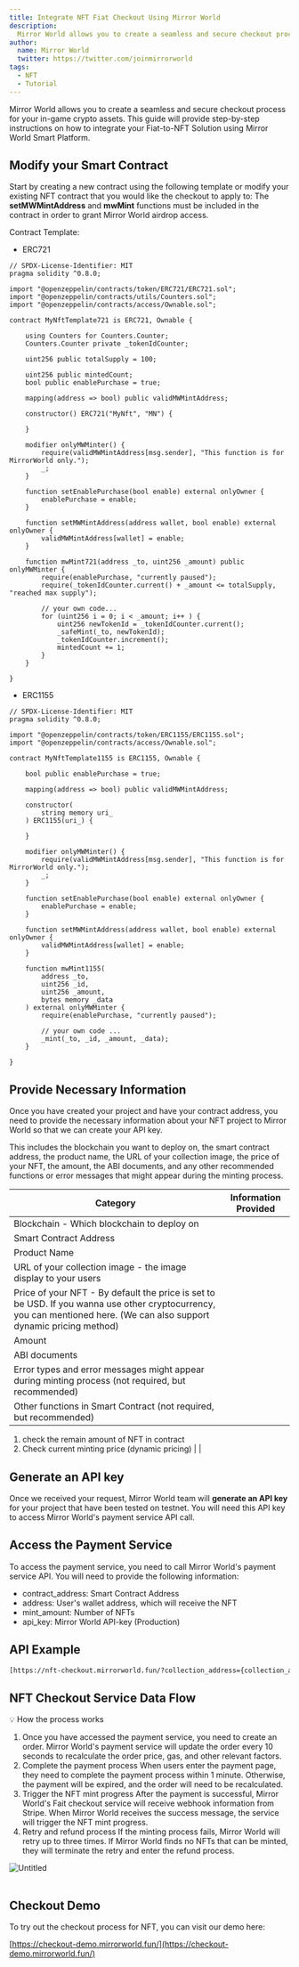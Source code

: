 ```yaml
---
title: Integrate NFT Fiat Checkout Using Mirror World
description:
  Mirror World allows you to create a seamless and secure checkout process for your in-game crypto assets. This guide will provide step-by-step instructions on how to integrate your Fiat-to-NFT Solution using Mirror World Smart Platform.
author:
  name: Mirror World
  twitter: https://twitter.com/joinmirrorworld
tags:
  - NFT
  - Tutorial
---
```


Mirror World allows you to create a seamless and secure checkout process for your in-game crypto assets. This guide will provide step-by-step instructions on how to integrate your Fiat-to-NFT Solution using Mirror World Smart Platform.

## Modify your Smart Contract

Start by creating a new contract using the following template or modify your existing NFT contract that you would like the checkout to apply to: The **setMWMintAddress** and **mwMint** functions must be included in the contract in order to grant Mirror World airdrop access.

Contract Template:
- ERC721

```solidity
// SPDX-License-Identifier: MIT
pragma solidity ^0.8.0;

import "@openzeppelin/contracts/token/ERC721/ERC721.sol";
import "@openzeppelin/contracts/utils/Counters.sol";
import "@openzeppelin/contracts/access/Ownable.sol";

contract MyNftTemplate721 is ERC721, Ownable {

    using Counters for Counters.Counter;
    Counters.Counter private _tokenIdCounter;

    uint256 public totalSupply = 100;

    uint256 public mintedCount;
    bool public enablePurchase = true;

    mapping(address => bool) public validMWMintAddress;

    constructor() ERC721("MyNft", "MN") {
        
    }

    modifier onlyMWMinter() {
        require(validMWMintAddress[msg.sender], "This function is for MirrorWorld only.");
        _;
    }

    function setEnablePurchase(bool enable) external onlyOwner {
        enablePurchase = enable;
    }

    function setMWMintAddress(address wallet, bool enable) external onlyOwner {
        validMWMintAddress[wallet] = enable;
    }

    function mwMint721(address _to, uint256 _amount) public onlyMWMinter {
        require(enablePurchase, "currently paused");
        require(_tokenIdCounter.current() + _amount <= totalSupply, "reached max supply");

        // your own code...
        for (uint256 i = 0; i < _amount; i++ ) {
            uint256 newTokenId = _tokenIdCounter.current();
            _safeMint(_to, newTokenId);
            _tokenIdCounter.increment();
            mintedCount += 1;
        }
    }

}
```

- ERC1155

```solidity
// SPDX-License-Identifier: MIT
pragma solidity ^0.8.0;

import "@openzeppelin/contracts/token/ERC1155/ERC1155.sol";
import "@openzeppelin/contracts/access/Ownable.sol";

contract MyNftTemplate1155 is ERC1155, Ownable {

    bool public enablePurchase = true;

    mapping(address => bool) public validMWMintAddress;

    constructor(
        string memory uri_
    ) ERC1155(uri_) {

    }

    modifier onlyMWMinter() {
        require(validMWMintAddress[msg.sender], "This function is for MirrorWorld only.");
        _;
    }

    function setEnablePurchase(bool enable) external onlyOwner {
        enablePurchase = enable;
    } 

    function setMWMintAddress(address wallet, bool enable) external onlyOwner {
        validMWMintAddress[wallet] = enable;
    }

    function mwMint1155(
        address _to,
        uint256 _id,
        uint256 _amount,
        bytes memory _data
    ) external onlyMWMinter {
        require(enablePurchase, "currently paused");

        // your own code ...
        _mint(_to, _id, _amount, _data);
    }

}
```

## Provide Necessary Information

Once you have created your project and have your contract address, you need to provide the necessary information about your NFT project to Mirror World so that we can create your API key.

This includes the blockchain you want to deploy on, the smart contract address, the product name, the URL of your collection image, the price of your NFT, the amount, the ABI documents, and any other recommended functions or error messages that might appear during the minting process.

| Category | Information Provided  |
| --- | --- |
| Blockchain - Which blockchain to deploy on |  |
| Smart Contract Address |  |
| Product Name |  |
| URL of your collection image - the image display to your users |  |
| Price of your NFT - By default the price is set to be USD. If you wanna use other cryptocurrency, you can mentioned here. (We can also support dynamic pricing method) |  |
| Amount |  |
| ABI documents  |  |
| Error types and error messages might appear during minting process (not required, but recommended) |  |
| Other functions in Smart Contract (not required, but recommended)
1. check the remain amount of NFT in contract
2. Check current minting price (dynamic pricing) |  |

## Generate an API key

Once we received your request, Mirror World team will **generate an API key** for your project that have been tested on testnet. You will need this API key to access Mirror World's payment service API call.

## Access the Payment Service

To access the payment service, you need to call Mirror World's payment service API. You will need to provide the following information:

- contract_address: Smart Contract Address
- address: User's wallet address, which will receive the NFT
- mint_amount: Number of NFTs
- api_key: Mirror World API-key (Production)

## API Example

```html
[https://nft-checkout.mirrorworld.fun/?collection_address={collection_address}&address={wallet_address}&mint_amount={amount}&api_key={api_key}](https://nft-checkout.mirrorworld.fun/?collection_address=%7Bcollection_address%7D&address=%7Bwallet_address%7D&mint_amount=%7Bamount%7D&api_key=%7Bapi_key%7D)
```

## NFT Checkout Service Data Flow

<aside>
💡 How the process works

1. Once you have accessed the payment service, you need to create an order. Mirror World's payment service will update the order every 10 seconds to recalculate the order price, gas, and other relevant factors.
2. Complete the payment process
When users enter the payment page, they need to complete the payment process within 1 minute. Otherwise, the payment will be expired, and the order will need to be recalculated.
3. Trigger the NFT mint progress
After the payment is successful, Mirror World's Fait checkout service will receive webhook information from Stripe. When Mirror World receives the success message, the service will trigger the NFT mint progress.
4. Retry and refund process
If the minting process fails, Mirror World will retry up to three times. If Mirror World finds no NFTs that can be minted, they will terminate the retry and enter the refund process.
</aside>

![Untitled](/docs/images/guides/checkoutFlow.png)  
<br />
## Checkout Demo

To try out the checkout process for NFT, you can visit our demo here:

 [https://checkout-demo.mirrorworld.fun/](https://checkout-demo.mirrorworld.fun/)